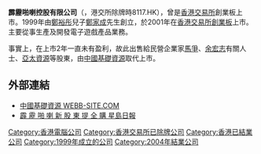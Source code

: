 {{Unreferenced|time=2013-09-09T02:19:22+00:00}}
'''霹靂啪喇控股有限公司'''（'''{{lang-en|BILLYBALA HOLDINGS LIMITED}}'''，港交所除牌時8117.HK），曾是[[香港交易所|香港交易所]]創業板上市。1999年由[[鄭裕彤|鄭裕彤]]兒子[[鄭家成|鄭家成]]先生創立，於2001年在[[香港交易所|香港交易所]][[香港創業板|創業板]]上市。主要從事生產及開發電子遊戲產品業務。

事實上，在上市2年一直未有盈利，故此出售給民營企業家[[馬爭|馬爭]]、[[余宏志|余宏志]]有關人士、[[亞太資源|亞太資源]]等股東，由[[中國基礎資源|中國基礎資源]]取代上市。

==外部連結==
*[http://webb-site.com/dbpub/orgdata.asp?code=8117 中國基礎資源 WEBB-SITE.COM] {{Wayback|url=http://webb-site.com/dbpub/orgdata.asp?code=8117 |date=20160311132729 }}
*[http://www.singtao.com/archive/fullstory.asp?andor=or&year1=2004&month1=02&day1=01&year2=2004&month2=02&day2=01&category=all&id=20040201d03&keyword1=&keyword2= 霹 靂 啪 喇 新 股 東 提 全 購 星島日報]

[[Category:香港電腦公司|Category:香港電腦公司]]
[[Category:香港交易所已除牌公司|Category:香港交易所已除牌公司]]
[[Category:香港已結業公司|Category:香港已結業公司]]
[[Category:1999年成立的公司|Category:1999年成立的公司]]
[[Category:2004年結業公司|Category:2004年結業公司]]